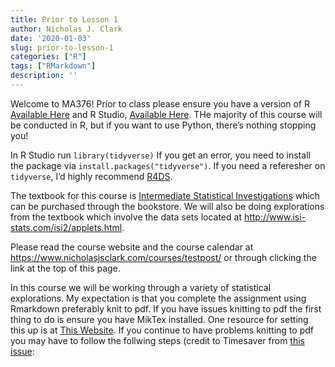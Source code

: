 ```yaml
---
title: Prior to Lesson 1
author: Nicholas J. Clark
date: '2020-01-03'
slug: prior-to-lesson-1
categories: ["R"]
tags: ["RMarkdown"]
description: ''
---
```


Welcome to MA376!  Prior to class please ensure you have a \textbf{working} version of R [Available Here](https://www.r-project.org/) and R Studio, [Available Here](https://rstudio.com/products/rstudio/).  THe majority of this course will be conducted in R, but if you want to use Python, there's nothing stopping you!

In R Studio run `library(tidyverse)`  If you get an error, you need to install the package via `install.packages("tidyverse")`.  If you need a referesher on `tidyverse`, I'd highly recommend [R4DS](https://r4ds.had.co.nz/).


The textbook for this course is [Intermediate Statistical Investigations](http://www.isi-stats.com/) which can be purchased through the bookstore.  We will also be doing explorations from the textbook which involve the data sets located at [http://www.isi-stats.com/isi2/applets.html](http://www.isi-stats.com/isi2/applets.html).

Please read the course website and the course calendar at [https://www.nicholasjsclark.com/courses/testpost/](https://www.nicholasjsclark.com/courses/testpost/) or through clicking the link at the top of this page.

In this course we will be working through a variety of statistical explorations.  My expectation is that you complete the assignment using Rmarkdown preferably knit to pdf.  If you have issues knitting to pdf the first thing to do is ensure you have MikTex installed.  One resource for setting this up is at [This Website](https://medium.com/@sorenlind/create-pdf-reports-using-r-r-markdown-latex-and-knitr-on-windows-10-952b0c48bfa9).  If you continue to have problems knitting to pdf you may have to follow the follwing steps (credit to Timesaver from [this issue](https://community.rstudio.com/t/rmarkdown-knit-pdf-issues/10102/7):

\begin{itemize}
\item Start MikTex console
\item Click on ``Restart as Adminstrator"
\item Then choose ``Always install missing packages on the fly"
\item Close the console
\item Restart RStudio
\end{itemize}

